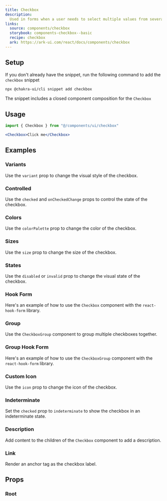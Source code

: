 ```yaml
---
title: Checkbox
description:
  Used in forms when a user needs to select multiple values from several options
links:
  source: components/checkbox
  storybook: components-checkbox--basic
  recipe: checkbox
  ark: https://ark-ui.com/react/docs/components/checkbox
---
```


<ExampleTabs name="checkbox-basic" />

## Setup

If you don't already have the snippet, run the following command to add the
`checkbox` snippet

```sh
npx @chakra-ui/cli snippet add checkbox
```

The snippet includes a closed component composition for the `Checkbox`

## Usage

```jsx
import { Checkbox } from "@/components/ui/checkbox"
```

```jsx
<Checkbox>Click me</Checkbox>
```

## Examples

### Variants

Use the `variant` prop to change the visual style of the checkbox.

<ExampleTabs name="checkbox-with-variants" />

### Controlled

Use the `checked` and `onCheckedChange` props to control the state of the
checkbox.

<ExampleTabs name="checkbox-controlled" />

### Colors

Use the `colorPalette` prop to change the color of the checkbox.

<ExampleTabs name="checkbox-with-colors" />

### Sizes

Use the `size` prop to change the size of the checkbox.

<ExampleTabs name="checkbox-with-sizes" />

### States

Use the `disabled` or `invalid` prop to change the visual state of the checkbox.

<ExampleTabs name="checkbox-with-states" />

### Hook Form

Here's an example of how to use the `Checkbox` component with the
`react-hook-form` library.

<ExampleTabs name="checkbox-with-hook-form" />

### Group

Use the `CheckboxGroup` component to group multiple checkboxes together.

<ExampleTabs name="checkbox-with-group" />

### Group Hook Form

Here's an example of how to use the `CheckboxGroup` component with the
`react-hook-form` library.

<ExampleTabs name="checkbox-with-group-hook-form" />

### Custom Icon

Use the `icon` prop to change the icon of the checkbox.

<ExampleTabs name="checkbox-with-custom-icon" />

### Indeterminate

Set the `checked` prop to `indeterminate` to show the checkbox in an
indeterminate state.

<ExampleTabs name="checkbox-indeterminate" />

### Description

Add content to the children of the `Checkbox` component to add a description.

<ExampleTabs name="checkbox-with-description" />

### Link

Render an anchor tag as the checkbox label.

<ExampleTabs name="checkbox-with-link" />

## Props

### Root

<PropTable component="Checkbox" part="Root" />
